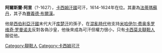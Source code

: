 '''阿爾斯蘭·阿里'''（?-1627），[[卡西姆汗國|卡西姆汗國]]可汗，1614-1624年在位。其妻為[[法蒂瑪蘇丹|法蒂瑪蘇丹]]，其子為[[賽義德·布爾漢|賽義德·布爾漢]]。

他是[[西伯利亞汗國|西伯利亞汗國]]末代大汗[[库楚汗|库楚汗]]的孫子，在[[混亂時代|混亂時代]]他支持[[米哈伊尔·费奥多罗维奇·罗曼诺夫|米哈伊尔·费奥多罗维奇·罗曼诺夫]]反對各偽沙皇，他後來成為可汗但權力很小，只有[[卡西莫夫韃靼人|卡西莫夫韃靼人]]服從他。

{{DEFAULTSORT: Arslanghali}}
[[Category:韃靼人|Category:韃靼人]]
[[Category:卡西姆可汗|Category:卡西姆可汗]]